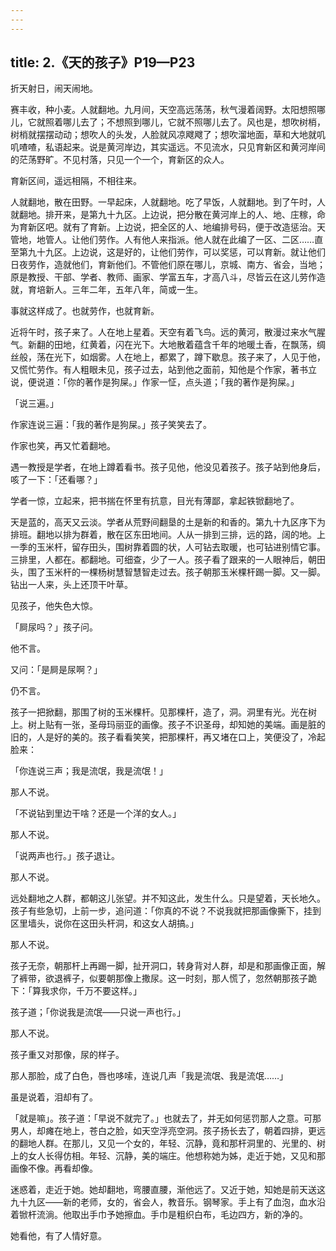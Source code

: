 ```yaml
---
---
---
```

title: 2.《天的孩子》P19—P23
---





折天射日，闹天闹地。

赛丰收，种小麦。人就翻地。九月间，天空高远荡荡，秋气漫着阔野。太阳想照哪儿，它就照着哪儿去了；不想照到哪儿，它就不照哪儿去了。风也是，想吹树梢，树梢就摆摆动动；想吹人的头发，人脸就风凉飕飕了；想吹溜地面，草和大地就叽叽喳喳，私语起来。说是黄河岸边，其实遥远。不见流水，只见育新区和黄河岸间的茫荡野旷。不见村落，只见一个一个，育新区的众人。

育新区间，遥远相隔，不相往来。

人就翻地，散在田野。一早起床，人就翻地。吃了早饭，人就翻地。到了午时，人就翻地。排开来，是第九十九区。上边说，把分散在黄河岸上的人、地、庄稼，命为育新区吧。就有了育新。上边说，把全区的人、地编排号码，便于改造惩治。天管地，地管人。让他们劳作。人有他人来指派。他人就在此编了一区、二区……直至第九十九区。上边说，这是好的，让他们劳作，可以奖惩，可以育新。就让他们日夜劳作，造就他们，育新他们。不管他们原在哪儿，京城、南方、省会，当地；原是教授、干部、学者、教师、画家、学富五车，才高八斗，尽皆云在这儿劳作造就，育培新人。三年二年，五年八年，简或一生。

事就这样成了。也就劳作，也就育新。

近将午时，孩子来了。人在地上星着。天空有着飞鸟。远的黄河，散漫过来水气腥气。新翻的田地，红黄着，闪在光下。大地散着蕴含千年的地暖土香，在飘荡，绸丝般，荡在光下，如烟雾。人在地上，都累了，蹲下歇息。孩子来了，人见于他，又慌忙劳作。有人粗眼未见，孩子过去，站到他之面前，知他是个作家，著书立说，便说道：「你的著作是狗屎。」作家一怔，点头道；「我的著作是狗屎。」

「说三遍。」

作家连说三遍：「我的著作是狗屎。」孩子笑笑去了。

作家也笑，再又忙着翻地。

遇一教授是学者，在地上蹲着看书。孩子见他，他没见着孩子。孩子站到他身后，咳了一下：「还看哪？」

学者一惊，立起来，把书揣在怀里有抗意，目光有薄鄙，拿起铁锨翻地了。

天是蓝的，高天又云淡。学者从荒野间翻垦的土是新的和香的。第九十九区序下为排班。翻地以排为群着，散在区东田地间。人从一排到三排，远的路，阔的地。上一季的玉米杆，留存田头，围树靠着圆的状，人可钻去取暖，也可钻进别情它事。三排里，人都在。都翻地。可细查，少了一人。孩子看了跟来的一人眼神后，朝田头，围了玉米杆的一棵杨树慧智慧智走过去。孩子朝那玉米棵杆踢一脚。又一脚。钻出一人来，头上还顶干叶草。

见孩子，他失色大惊。

「屙尿吗？」孩子问。

他不言。

又问：「是屙是尿啊？」

仍不言。

孩子一把掀翻，那围了树的玉米棵杆。见那棵杆，造了，洞。洞里有光。光在树上。树上贴有一张，圣母玛丽亚的画像。孩子不识圣母，却知她的美端。画是脏的旧的，人是好的美的。孩子看看笑笑，把那棵杆，再又堵在口上，笑便没了，冷起脸来：

「你连说三声；我是流氓，我是流氓！」

那人不说。

「不说钻到里边干啥？还是一个洋的女人。」

那人不说。

「说两声也行。」孩子退让。

那人不说。

远处翻地之人群，都朝这儿张望。并不知这此，发生什么。只是望着，天长地久。孩子有些急切，上前一步，追问道：「你真的不说？不说我就把那画像撕下，挂到区里墙头，说你在这田头杆洞，和这女人胡搞。」

那人不说。

孩子无奈，朝那杆上再踢一脚，扯开洞口，转身背对人群，却是和那画像正面，解了裤带，欲退裤子，似要朝那像上撒尿。这一时刻，那人慌了，忽然朝那孩子跪下：「算我求你，千万不要这样。」

孩子道；「你说我是流氓——只说一声也行。」

那人不说。

孩子重又对那像，尿的样子。

那人那脸，成了白色，唇也哆嗦，连说几声「我是流氓、我是流氓……」

虽是说着，泪却有了。

「就是嘛」。孩子道：「早说不就完了。」也就去了，并无如何惩罚那人之意。可那男人，却瘫在地上，苍白之脸，如天空浮亮空洞。孩子扬长去了，朝着四排，更远的翻地人群。在那儿，又见一个女的，年轻、沉静，竟和那杆洞里的、光里的、树上的女人长得仿相。年轻、沉静，美的端庄。他想称她为姊，走近于她，又见和那画像不像。再看却像。

迷惑着，走近于她。她却翻地，弯腰直腰，渐他远了。又近于她，知她是前天送这九十九区——新的老师，女的，省会人，教音乐。钢琴家。手上有了血泡，血水沿着锨杆流淌。他取出手巾予她擦血。手巾是粗织白布，毛边四方，新的净的。

她看他，有了人情好意。